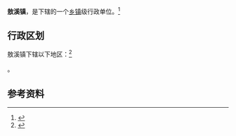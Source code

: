 {{中国乡级行政区|52/03/29/105/000}}

'''敖溪镇'''，是{{PRC admin/fullname|52/03/29/105/000|3}}下辖的一个[[乡镇|乡镇]]级行政单位。<ref>{{PRC admin/ref sgc|{{PRC admin/parent|52/03/29/105/000}}}}</ref>

== 行政区划 ==

敖溪镇下辖以下地区：<ref>{{PRC admin/ref sgc|52/03/29/105/000}}</ref>

{{PRC admin/children|52/03/29/105/000}}。

== 参考资料 ==

{{reflist}}

{{行政区划小作品}}
{{PRC admin/navcat|52/03/29/105/000}}